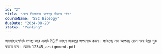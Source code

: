 ```yaml
---
id: "2"
title: "কোষ বিভাজনের ধাপসমূহ চিত্রসহ বর্ণনা"
courseName: "SSC Biology"
dueDate: "2024-08-20"
status: "Pending"
---
```


অ্যাসাইনমেন্টটি সম্পন্ন করে একটি PDF ফাইল আকারে আপলোড করুন। ফাইলের নাম আপনার রোল নম্বর দিয়ে শুরু করতে হবে। যেমন: `12345_assignment.pdf`
